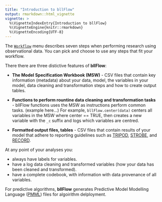 ```yaml
---
title: "Introduction to bllFlow"
output: rmarkdown::html_vignette
vignette: >
  %\VignetteIndexEntry{Introduction to bllFlow}
  %\VignetteEngine{knitr::rmarkdown}
  %\VignetteEncoding{UTF-8}
---
```

The [`Workflow`](a_workflow.html) menu describes seven steps when performing 
research using observational data. You can pick and choose to use any steps that 
fit your workflow.

There there are three distictive features of **bllFlow**:

- **The Model Specification Workbook (MSW)** - CSV files that contain key 
information (metadata) about your data, model, the variables in your model, data
cleaning and transformation steps and how to create output tables. 

- **Functions to perform rountine data cleaning and transformation tasks** - 
bllFlow functions uses the MSW as instructions perform common tasks. (example here...)
For example, `bllFlow.center(data)` centers all variables in the MSW where 
center == TRUE, then creates a new variable with the `_c` suffix and logs which 
variables are centred. 

- **Formatted output files, tables** - CSV files that contain results of 
your model that adhere to reporting guidelines such as [TRIPOD](https://www.equator-network.org/2015/01/07/guidelines-for-reporting-multivariable-prediction-models-for-individual-prognosis-or-diagnosis-tripod-published/), [STROBE](http://www.equator-network.org/reporting-guidelines/strobe/), and [RECORD](http://www.equator-network.org/reporting-guidelines/record/).

At any point of your analyses you:

- always have labels for variables.
- have a log data cleaning and transformed variables (how your data has 
been cleaned and transformed).
- have a complete codebook, with information with data provenance of all variables.

For predictive algorithms, **bllFlow** generates Predictive Model Modelling Language ([PMML](http://dmg.org/pmml/v4-3/GeneralStructure.html)) files for algoirithm delployment. 
